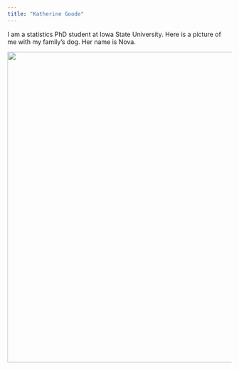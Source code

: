 ```yaml
---
title: "Katherine Goode"
---
```

      
I am a statistics PhD student at Iowa State University. Here is a picture of me with my family's dog. Her name is Nova.

<img src="/images/nova.png" width = 700 />